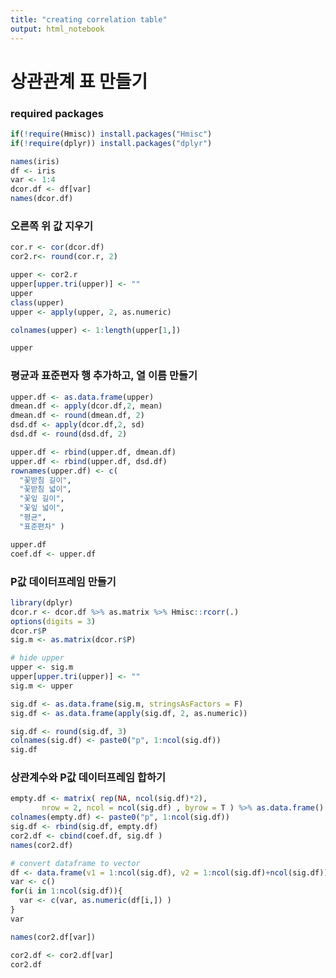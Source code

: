 ---
title: "creating correlation table"
output: html_notebook
---


# 상관관계 표 만들기
### required packages

```{r}
if(!require(Hmisc)) install.packages("Hmisc")
if(!require(dplyr)) install.packages("dplyr")
```

```{r}
names(iris)
df <- iris
var <- 1:4
dcor.df <- df[var]
names(dcor.df)
```



### 오른쪽 위 값 지우기 
```{r}
cor.r <- cor(dcor.df)
cor2.r<- round(cor.r, 2)

upper <- cor2.r 
upper[upper.tri(upper)] <- ""
upper
class(upper)
upper <- apply(upper, 2, as.numeric)

colnames(upper) <- 1:length(upper[1,])

upper

```



### 평균과 표준편자 행 추가하고, 열 이름 만들기 
```{r}
upper.df <- as.data.frame(upper)
dmean.df <- apply(dcor.df,2, mean)
dmean.df <- round(dmean.df, 2)
dsd.df <- apply(dcor.df,2, sd)
dsd.df <- round(dsd.df, 2)

upper.df <- rbind(upper.df, dmean.df)
upper.df <- rbind(upper.df, dsd.df)
rownames(upper.df) <- c(
  "꽃받침 길이", 
  "꽃받침 넓이", 
  "꽃잎 길이", 
  "꽃잎 넓이",
  "평균", 
  "표준편차" )

upper.df
coef.df <- upper.df
```



### P값 데이터프레임 만들기
```{r}
library(dplyr)
dcor.r <- dcor.df %>% as.matrix %>% Hmisc::rcorr(.)
options(digits = 3)
dcor.r$P
sig.m <- as.matrix(dcor.r$P)

# hide upper
upper <- sig.m
upper[upper.tri(upper)] <- ""
sig.m <- upper

sig.df <- as.data.frame(sig.m, stringsAsFactors = F)
sig.df <- as.data.frame(apply(sig.df, 2, as.numeric))

sig.df <- round(sig.df, 3)
colnames(sig.df) <- paste0("p", 1:ncol(sig.df))
sig.df
```



### 상관계수와 P값 데이터프레임 합하기 
```{r}
empty.df <- matrix( rep(NA, ncol(sig.df)*2), 
       nrow = 2, ncol = ncol(sig.df) , byrow = T ) %>% as.data.frame()
colnames(empty.df) <- paste0("p", 1:ncol(sig.df))
sig.df <- rbind(sig.df, empty.df)
cor2.df <- cbind(coef.df, sig.df )
names(cor2.df)

# convert dataframe to vector
df <- data.frame(v1 = 1:ncol(sig.df), v2 = 1:ncol(sig.df)+ncol(sig.df))
var <- c()
for(i in 1:ncol(sig.df)){
  var <- c(var, as.numeric(df[i,]) )
}
var

names(cor2.df[var])

cor2.df <- cor2.df[var]
cor2.df


```

